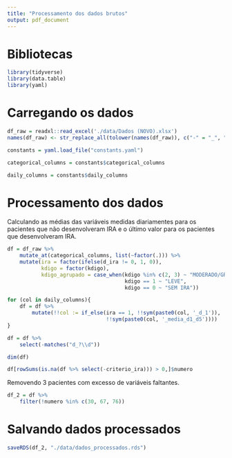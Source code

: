 ```yaml
---
title: "Processamento dos dados brutos"
output: pdf_document
---
```


# Bibliotecas

```r
library(tidyverse)
library(data.table)
library(yaml)
```

# Carregando os dados

```r
df_raw = readxl::read_excel('./data/Dados (NOVO).xlsx')
names(df_raw) <- str_replace_all(tolower(names(df_raw)), c("-" = "_", " " = ""))
```

```r
constants = yaml.load_file("constants.yaml")

categorical_columns = constants$categorical_columns

daily_columns = constants$daily_columns
```

# Processamento dos dados

Calculando as médias das variáveis medidas diariamentes para os pacientes que não desenvolveram IRA e o último valor para os pacientes que desenvolveram IRA.

```r
df = df_raw %>%
    mutate_at(categorical_columns, list(~factor(.))) %>%
    mutate(ira = factor(ifelse(d_ira != 0, 1, 0)),
           kdigo = factor(kdigo),
           kdigo_agrupado = case_when(kdigo %in% c(2, 3) ~ "MODERADO/GRAVE",
                                      kdigo == 1 ~ "LEVE",
                                      kdigo == 0 ~ "SEM IRA")) 

for (col in daily_columns){
    df = df %>%
        mutate(!!col := if_else(ira == 1, !!sym(paste0(col, '_d_1')), 
                                !!sym(paste0(col, '_media_d1_d5'))))
}
```

```r
df = df %>%
    select(-matches("d_?\\d"))

dim(df)
```
```r
df[rowSums(is.na(df %>% select(-criterio_ira))) > 0,]$numero
```

Removendo 3 pacientes com excesso de variáveis faltantes.

```r
df_2 = df %>%
    filter(!numero %in% c(30, 67, 76))
```

# Salvando dados processados

```r
saveRDS(df_2, "./data/dados_processados.rds")
```

